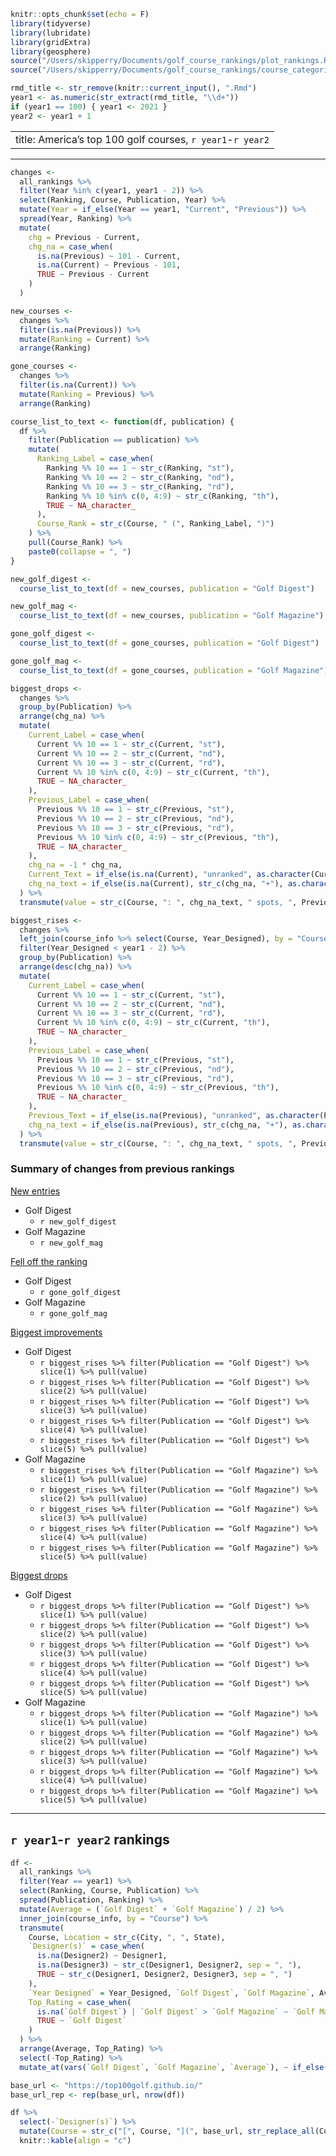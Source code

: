 ```r
knitr::opts_chunk$set(echo = F)
library(tidyverse)
library(lubridate)
library(gridExtra)
library(geosphere)
source("/Users/skipperry/Documents/golf_course_rankings/plot_rankings.R")
source("/Users/skipperry/Documents/golf_course_rankings/course_categories.R")
```

```r
rmd_title <- str_remove(knitr::current_input(), ".Rmd")
year1 <- as.numeric(str_extract(rmd_title, "\\d+"))
if (year1 == 100) { year1 <- 2021 }
year2 <- year1 + 1
```

---
title: America's top 100 golf courses, `r year1`-`r year2`
---

***

```r
changes <- 
  all_rankings %>% 
  filter(Year %in% c(year1, year1 - 2)) %>% 
  select(Ranking, Course, Publication, Year) %>% 
  mutate(Year = if_else(Year == year1, "Current", "Previous")) %>% 
  spread(Year, Ranking) %>% 
  mutate(
    chg = Previous - Current,
    chg_na = case_when(
      is.na(Previous) ~ 101 - Current,
      is.na(Current) ~ Previous - 101,
      TRUE ~ Previous - Current
    )
  )

new_courses <- 
  changes %>% 
  filter(is.na(Previous)) %>% 
  mutate(Ranking = Current) %>% 
  arrange(Ranking)

gone_courses <- 
  changes %>% 
  filter(is.na(Current)) %>% 
  mutate(Ranking = Previous) %>% 
  arrange(Ranking)

course_list_to_text <- function(df, publication) {
  df %>% 
    filter(Publication == publication) %>% 
    mutate(
      Ranking_Label = case_when(
        Ranking %% 10 == 1 ~ str_c(Ranking, "st"),
        Ranking %% 10 == 2 ~ str_c(Ranking, "nd"),
        Ranking %% 10 == 3 ~ str_c(Ranking, "rd"),
        Ranking %% 10 %in% c(0, 4:9) ~ str_c(Ranking, "th"),
        TRUE ~ NA_character_
      ),
      Course_Rank = str_c(Course, " (", Ranking_Label, ")")
    ) %>% 
    pull(Course_Rank) %>% 
    paste0(collapse = ", ")
}

new_golf_digest <-
  course_list_to_text(df = new_courses, publication = "Golf Digest")

new_golf_mag <-
  course_list_to_text(df = new_courses, publication = "Golf Magazine")

gone_golf_digest <-
  course_list_to_text(df = gone_courses, publication = "Golf Digest")

gone_golf_mag <-
  course_list_to_text(df = gone_courses, publication = "Golf Magazine")

biggest_drops <-
  changes %>% 
  group_by(Publication) %>% 
  arrange(chg_na) %>% 
  mutate(
    Current_Label = case_when(
      Current %% 10 == 1 ~ str_c(Current, "st"),
      Current %% 10 == 2 ~ str_c(Current, "nd"),
      Current %% 10 == 3 ~ str_c(Current, "rd"),
      Current %% 10 %in% c(0, 4:9) ~ str_c(Current, "th"),
      TRUE ~ NA_character_
    ),
    Previous_Label = case_when(
      Previous %% 10 == 1 ~ str_c(Previous, "st"),
      Previous %% 10 == 2 ~ str_c(Previous, "nd"),
      Previous %% 10 == 3 ~ str_c(Previous, "rd"),
      Previous %% 10 %in% c(0, 4:9) ~ str_c(Previous, "th"),
      TRUE ~ NA_character_
    ),
    chg_na = -1 * chg_na, 
    Current_Text = if_else(is.na(Current), "unranked", as.character(Current_Label)),
    chg_na_text = if_else(is.na(Current), str_c(chg_na, "+"), as.character(chg_na))
  ) %>% 
  transmute(value = str_c(Course, ": ", chg_na_text, " spots, ", Previous_Label, " to ", Current_Text))

biggest_rises <-
  changes %>% 
  left_join(course_info %>% select(Course, Year_Designed), by = "Course") %>% 
  filter(Year_Designed < year1 - 2) %>% 
  group_by(Publication) %>% 
  arrange(desc(chg_na)) %>% 
  mutate(
    Current_Label = case_when(
      Current %% 10 == 1 ~ str_c(Current, "st"),
      Current %% 10 == 2 ~ str_c(Current, "nd"),
      Current %% 10 == 3 ~ str_c(Current, "rd"),
      Current %% 10 %in% c(0, 4:9) ~ str_c(Current, "th"),
      TRUE ~ NA_character_
    ),
    Previous_Label = case_when(
      Previous %% 10 == 1 ~ str_c(Previous, "st"),
      Previous %% 10 == 2 ~ str_c(Previous, "nd"),
      Previous %% 10 == 3 ~ str_c(Previous, "rd"),
      Previous %% 10 %in% c(0, 4:9) ~ str_c(Previous, "th"),
      TRUE ~ NA_character_
    ),
    Previous_Text = if_else(is.na(Previous), "unranked", as.character(Previous_Label)),
    chg_na_text = if_else(is.na(Previous), str_c(chg_na, "+"), as.character(chg_na))
  ) %>% 
  transmute(value = str_c(Course, ": ", chg_na_text, " spots, ", Previous_Text, " to ", Current_Label))
```

### Summary of changes from previous rankings

<u>New entries</u>

* Golf Digest
  * `r new_golf_digest`
* Golf Magazine
  * `r new_golf_mag`
  
<u>Fell off the ranking</u>

* Golf Digest
  * `r gone_golf_digest`
* Golf Magazine
  * `r gone_golf_mag`

<u>Biggest improvements</u>

  * Golf Digest
    * `r biggest_rises %>% filter(Publication == "Golf Digest") %>% slice(1) %>% pull(value)`
    * `r biggest_rises %>% filter(Publication == "Golf Digest") %>% slice(2) %>% pull(value)`
    * `r biggest_rises %>% filter(Publication == "Golf Digest") %>% slice(3) %>% pull(value)`
    * `r biggest_rises %>% filter(Publication == "Golf Digest") %>% slice(4) %>% pull(value)`
    * `r biggest_rises %>% filter(Publication == "Golf Digest") %>% slice(5) %>% pull(value)`
  * Golf Magazine
    * `r biggest_rises %>% filter(Publication == "Golf Magazine") %>% slice(1) %>% pull(value)`
    * `r biggest_rises %>% filter(Publication == "Golf Magazine") %>% slice(2) %>% pull(value)`
    * `r biggest_rises %>% filter(Publication == "Golf Magazine") %>% slice(3) %>% pull(value)`
    * `r biggest_rises %>% filter(Publication == "Golf Magazine") %>% slice(4) %>% pull(value)`
    * `r biggest_rises %>% filter(Publication == "Golf Magazine") %>% slice(5) %>% pull(value)`

<u>Biggest drops</u>

  * Golf Digest
    * `r biggest_drops %>% filter(Publication == "Golf Digest") %>% slice(1) %>% pull(value)`
    * `r biggest_drops %>% filter(Publication == "Golf Digest") %>% slice(2) %>% pull(value)`
    * `r biggest_drops %>% filter(Publication == "Golf Digest") %>% slice(3) %>% pull(value)`
    * `r biggest_drops %>% filter(Publication == "Golf Digest") %>% slice(4) %>% pull(value)`
    * `r biggest_drops %>% filter(Publication == "Golf Digest") %>% slice(5) %>% pull(value)`
  * Golf Magazine
    * `r biggest_drops %>% filter(Publication == "Golf Magazine") %>% slice(1) %>% pull(value)`
    * `r biggest_drops %>% filter(Publication == "Golf Magazine") %>% slice(2) %>% pull(value)`
    * `r biggest_drops %>% filter(Publication == "Golf Magazine") %>% slice(3) %>% pull(value)`
    * `r biggest_drops %>% filter(Publication == "Golf Magazine") %>% slice(4) %>% pull(value)`
    * `r biggest_drops %>% filter(Publication == "Golf Magazine") %>% slice(5) %>% pull(value)`
    
***

## `r year1`-`r year2` rankings 

```r
df <- 
  all_rankings %>% 
  filter(Year == year1) %>% 
  select(Ranking, Course, Publication) %>% 
  spread(Publication, Ranking) %>% 
  mutate(Average = (`Golf Digest` + `Golf Magazine`) / 2) %>% 
  inner_join(course_info, by = "Course") %>% 
  transmute(
    Course, Location = str_c(City, ", ", State), 
    `Designer(s)` = case_when(
      is.na(Designer2) ~ Designer1,
      is.na(Designer3) ~ str_c(Designer1, Designer2, sep = ", "),
      TRUE ~ str_c(Designer1, Designer2, Designer3, sep = ", ")
    ),
    `Year Designed` = Year_Designed, `Golf Digest`, `Golf Magazine`, Average,
    Top_Rating = case_when(
      is.na(`Golf Digest`) | `Golf Digest` > `Golf Magazine` ~ `Golf Magazine`,
      TRUE ~ `Golf Digest`
    )
  ) %>% 
  arrange(Average, Top_Rating) %>% 
  select(-Top_Rating) %>% 
  mutate_at(vars(`Golf Digest`, `Golf Magazine`, `Average`), ~ if_else(is.na(.), '-', as.character(.)))

base_url <- "https://top100golf.github.io/"
base_url_rep <- rep(base_url, nrow(df))

df %>% 
  select(-`Designer(s)`) %>% 
  mutate(Course = str_c("[", Course, "](", base_url, str_replace_all(Course, "\\(|\\)|\\s|\\'", "-"), ".html)")) %>% 
  knitr::kable(align = "c")
```
